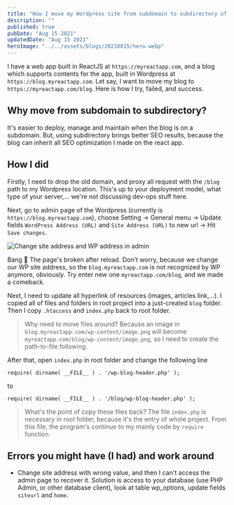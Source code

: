 ```yaml
---
title: "How I move my Wordpress site from subdomain to subdirectory of a ReactJS project"
description: ""
published: true
pubDate: "Aug 15 2021"
updatedDate: "Aug 15 2021"
heroImage: "../../assets/blogs/20210815/hero.webp"
---
```


I have a web app built in ReactJS at `https://myreactapp.com`, and a blog which supports contents for the app, built in Wordpress at `https://blog.myreactapp.com`. Let say, I want to move my blog to `https://myreactapp.com/blog`. Here is how I try, failed, and success.

## Why move from subdomain to subdirectory?

It's easier to deploy, manage and maintain when the blog is on a subdomain. But, using subdirectory brings better SEO results, because the blog can inherit all SEO optimization I made on the react app.

## How I did

Firstly, I need to drop the old domain, and proxy all request with the `/blog` path to my Wordpress location. This's up to your deployment model, what type of your server,... we're not discussing dev-ops stuff here.

Next, go to admin page of the Wordpress (currently is `https://blog.myreactapp.com`), choose Setting -&gt; General menu -&gt; Update fields `WordPress Address (URL)` and `Site Address (URL)` to new url -&gt; Hit `Save changes`.

![Change site address and WP address in admin](/blogs/20210815/picture_1.webp)

Bang 👊 The page's broken after reload. Don't worry, because we change our WP site address, so the `blog.myreactapp.com` is not recognized by WP anymore, obviously. Try enter new one `myreactapp.com/blog`, and we made a comeback.

Next, I need to update all hyperlink of resources (images, articles link,...). I copied all of files and folders in root project into a just-created `blog` folder. Then I copy `.htaccess` and `index.php` back to root folder.

> Why need to move files around? Because an image in `blog.myreactapp.com/wp-content/image.png` will become `myreactapp.com/blog/wp-content/image.png`, so I need to create the path-to-file following.

After that, open `index.php` in root folder and change the following line

```plaintext
require( dirname( __FILE__ ) . '/wp-blog-header.php' );
```

to

```plaintext
require( dirname( __FILE__ ) . '/blog/wp-blog-header.php' );
```

> What's the point of copy these files back? The file `index.php` is necessary in root folder, because it's the entry of whole project. From this file, the program's continue to my mainly code by `require` function.

## Errors you might have (I had) and work around

- Change site address with wrong value, and then I can't access the admin page to recover it. Solution is access to your database (use PHP Admin, or other database client), look at table wp_options, update fields `siteurl` and `home`.
